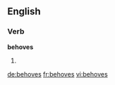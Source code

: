 
==English==

===Verb===
'''behoves'''

# {{en-third-person singular of|behove}}

[[de:behoves]]
[[fr:behoves]]
[[vi:behoves]]